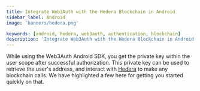 ```yaml
---
title: Integrate Web3Auth with the Hedera Blockchain in Android
sidebar_label: Android
image: 'banners/hedera.png'

keywords: [android, hedera, web3auth, authentication, blockchain]
description: 'Integrate Web3Auth with the Hedera Blockchain in Android | Documentation - Web3Auth'
---
```



<SEO
  title="Integrate Web3Auth with the Hedera Blockchain in Android"
  description="Integrate Web3Auth with the Hedera Blockchain in Android | Documentation - Web3Auth"
  image="https://web3auth.io/docs/banners/hedera.png"
  slug="/embedded-wallets/connect-blockchain/evm/hedera/android"
/>

While using the Web3Auth Android SDK, you get the private key within the user scope after successful authorization. This private key can be used to retrieve the user's address, and interact with [Hedera](https://hedera.com/) to make any blockchain calls. We have highlighted a few here for getting you started quickly on that.

<EVMInteraction />
